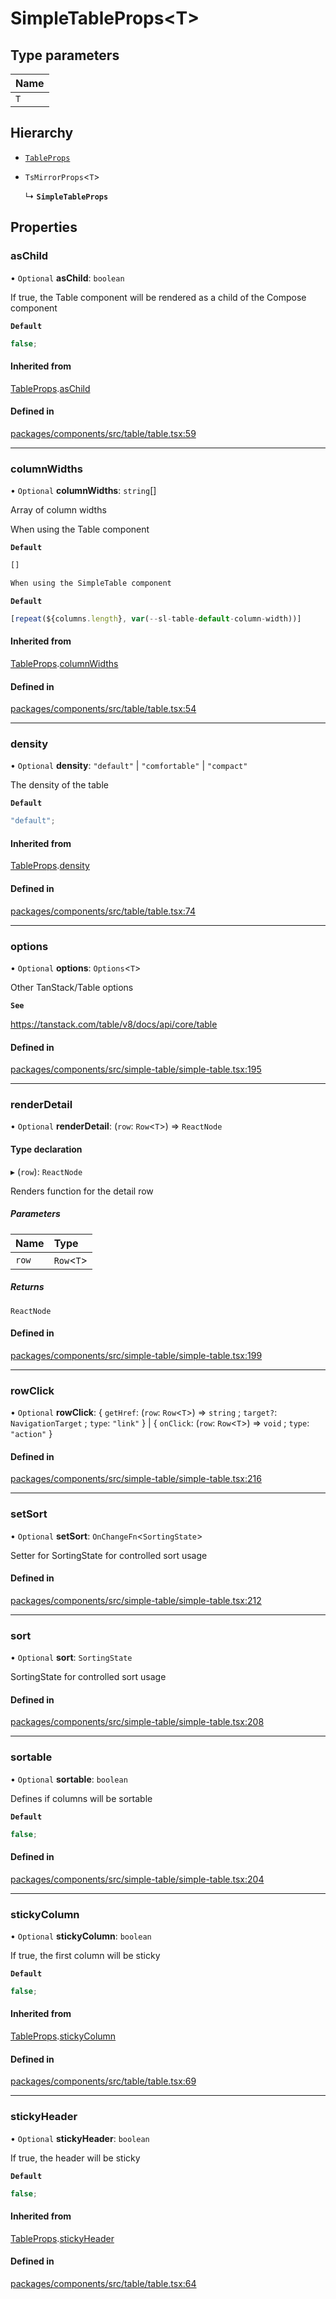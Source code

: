 # SimpleTableProps\<T\>

## Type parameters

| Name |
| :--- |
| `T`  |

## Hierarchy

- [`TableProps`](/components/table/props.md)

- `TsMirrorProps`\<`T`\>

  ↳ **`SimpleTableProps`**

## Properties

### asChild

• `Optional` **asChild**: `boolean`

If true, the Table component will be rendered as a child of the Compose component

**`Default`**

```ts
false;
```

#### Inherited from

[TableProps](/components/table/props.md).[asChild](TableProps.md#aschild)

#### Defined in

[packages/components/src/table/table.tsx:59](https://github.com/vtex/shoreline/blob/7e966c5a4/packages/components/src/table/table.tsx#L59)

---

### columnWidths

• `Optional` **columnWidths**: `string`[]

Array of column widths

When using the Table component

**`Default`**

```ts
[]

When using the SimpleTable component
```

**`Default`**

```ts
[repeat(${columns.length}, var(--sl-table-default-column-width))]
```

#### Inherited from

[TableProps](/components/table/props.md).[columnWidths](TableProps.md#columnwidths)

#### Defined in

[packages/components/src/table/table.tsx:54](https://github.com/vtex/shoreline/blob/7e966c5a4/packages/components/src/table/table.tsx#L54)

---

### density

• `Optional` **density**: `"default"` \| `"comfortable"` \| `"compact"`

The density of the table

**`Default`**

```ts
"default";
```

#### Inherited from

[TableProps](/components/table/props.md).[density](TableProps.md#density)

#### Defined in

[packages/components/src/table/table.tsx:74](https://github.com/vtex/shoreline/blob/7e966c5a4/packages/components/src/table/table.tsx#L74)

---

### options

• `Optional` **options**: `Options`\<`T`\>

Other TanStack/Table options

**`See`**

https://tanstack.com/table/v8/docs/api/core/table

#### Defined in

[packages/components/src/simple-table/simple-table.tsx:195](https://github.com/vtex/shoreline/blob/7e966c5a4/packages/components/src/simple-table/simple-table.tsx#L195)

---

### renderDetail

• `Optional` **renderDetail**: (`row`: `Row`\<`T`\>) => `ReactNode`

#### Type declaration

▸ (`row`): `ReactNode`

Renders function for the detail row

##### Parameters

| Name  | Type         |
| :---- | :----------- |
| `row` | `Row`\<`T`\> |

##### Returns

`ReactNode`

#### Defined in

[packages/components/src/simple-table/simple-table.tsx:199](https://github.com/vtex/shoreline/blob/7e966c5a4/packages/components/src/simple-table/simple-table.tsx#L199)

---

### rowClick

• `Optional` **rowClick**: \{ `getHref`: (`row`: `Row`\<`T`\>) => `string` ; `target?`: `NavigationTarget` ; `type`: `"link"` } \| \{ `onClick`: (`row`: `Row`\<`T`\>) => `void` ; `type`: `"action"` }

#### Defined in

[packages/components/src/simple-table/simple-table.tsx:216](https://github.com/vtex/shoreline/blob/7e966c5a4/packages/components/src/simple-table/simple-table.tsx#L216)

---

### setSort

• `Optional` **setSort**: `OnChangeFn`\<`SortingState`\>

Setter for SortingState for controlled sort usage

#### Defined in

[packages/components/src/simple-table/simple-table.tsx:212](https://github.com/vtex/shoreline/blob/7e966c5a4/packages/components/src/simple-table/simple-table.tsx#L212)

---

### sort

• `Optional` **sort**: `SortingState`

SortingState for controlled sort usage

#### Defined in

[packages/components/src/simple-table/simple-table.tsx:208](https://github.com/vtex/shoreline/blob/7e966c5a4/packages/components/src/simple-table/simple-table.tsx#L208)

---

### sortable

• `Optional` **sortable**: `boolean`

Defines if columns will be sortable

**`Default`**

```ts
false;
```

#### Defined in

[packages/components/src/simple-table/simple-table.tsx:204](https://github.com/vtex/shoreline/blob/7e966c5a4/packages/components/src/simple-table/simple-table.tsx#L204)

---

### stickyColumn

• `Optional` **stickyColumn**: `boolean`

If true, the first column will be sticky

**`Default`**

```ts
false;
```

#### Inherited from

[TableProps](/components/table/props.md).[stickyColumn](TableProps.md#stickycolumn)

#### Defined in

[packages/components/src/table/table.tsx:69](https://github.com/vtex/shoreline/blob/7e966c5a4/packages/components/src/table/table.tsx#L69)

---

### stickyHeader

• `Optional` **stickyHeader**: `boolean`

If true, the header will be sticky

**`Default`**

```ts
false;
```

#### Inherited from

[TableProps](/components/table/props.md).[stickyHeader](TableProps.md#stickyheader)

#### Defined in

[packages/components/src/table/table.tsx:64](https://github.com/vtex/shoreline/blob/7e966c5a4/packages/components/src/table/table.tsx#L64)
